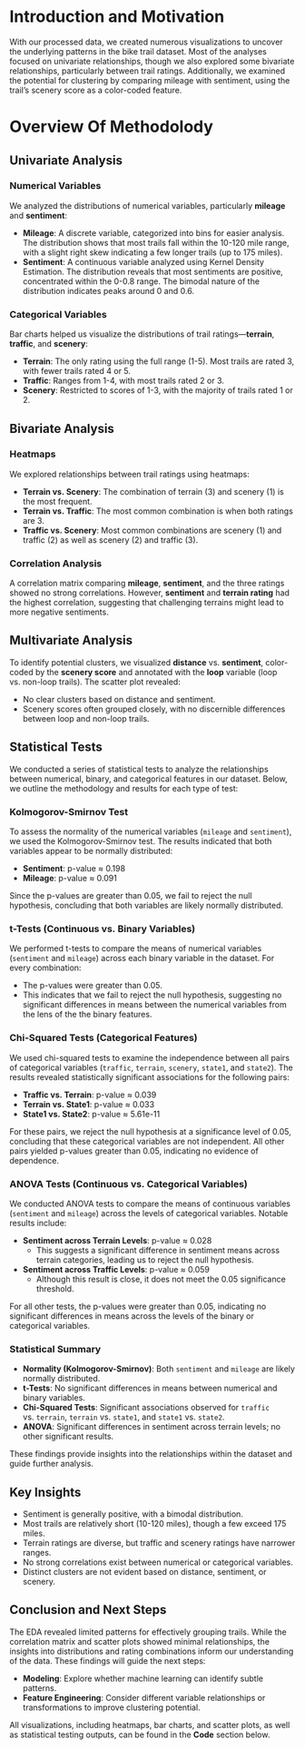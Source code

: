 # Introduction and Motivation

With our processed data, we created numerous visualizations to uncover the underlying patterns in the bike trail dataset. Most of the analyses focused on univariate relationships, though we also explored some bivariate relationships, particularly between trail ratings. Additionally, we examined the potential for clustering by comparing mileage with sentiment, using the trail's scenery score as a color-coded feature.

# Overview Of Methodolody

## Univariate Analysis

### Numerical Variables

We analyzed the distributions of numerical variables, particularly **mileage** and **sentiment**:

- **Mileage**: A discrete variable, categorized into bins for easier analysis. The distribution shows that most trails fall within the 10-120 mile range, with a slight right skew indicating a few longer trails (up to 175 miles).
- **Sentiment**: A continuous variable analyzed using Kernel Density Estimation. The distribution reveals that most sentiments are positive, concentrated within the 0-0.8 range. The bimodal nature of the distribution indicates peaks around 0 and 0.6.

### Categorical Variables

Bar charts helped us visualize the distributions of trail ratings—**terrain**, **traffic**, and **scenery**:

- **Terrain**: The only rating using the full range (1-5). Most trails are rated 3, with fewer trails rated 4 or 5.
- **Traffic**: Ranges from 1-4, with most trails rated 2 or 3.
- **Scenery**: Restricted to scores of 1-3, with the majority of trails rated 1 or 2.

## Bivariate Analysis

### Heatmaps

We explored relationships between trail ratings using heatmaps:

- **Terrain vs. Scenery**: The combination of terrain (3) and scenery (1) is the most frequent.
- **Terrain vs. Traffic**: The most common combination is when both ratings are 3.
- **Traffic vs. Scenery**: Most common combinations are scenery (1) and traffic (2) as well as scenery (2) and traffic (3).

### Correlation Analysis

A correlation matrix comparing **mileage**, **sentiment**, and the three ratings showed no strong correlations. However, **sentiment** and **terrain rating** had the highest correlation, suggesting that challenging terrains might lead to more negative sentiments.

## Multivariate Analysis

To identify potential clusters, we visualized **distance** vs. **sentiment**, color-coded by the **scenery score** and annotated with the **loop** variable (loop vs. non-loop trails). The scatter plot revealed:

- No clear clusters based on distance and sentiment.
- Scenery scores often grouped closely, with no discernible differences between loop and non-loop trails.

## Statistical Tests

We conducted a series of statistical tests to analyze the relationships between numerical, binary, and categorical features in our dataset. Below, we outline the methodology and results for each type of test:

### Kolmogorov-Smirnov Test

To assess the normality of the numerical variables (`mileage` and `sentiment`), we used the Kolmogorov-Smirnov test. The results indicated that both variables appear to be normally distributed:

- **Sentiment**: p-value ≈ 0.198
- **Mileage**: p-value ≈ 0.091

Since the p-values are greater than 0.05, we fail to reject the null hypothesis, concluding that both variables are likely normally distributed.

### t-Tests (Continuous vs. Binary Variables)

We performed t-tests to compare the means of numerical variables (`sentiment` and `mileage`) across each binary variable in the dataset. For every combination:

- The p-values were greater than 0.05.
- This indicates that we fail to reject the null hypothesis, suggesting no significant differences in means between the numerical variables from the lens of the the binary features.

### Chi-Squared Tests (Categorical Features)

We used chi-squared tests to examine the independence between all pairs of categorical variables (`traffic`, `terrain`, `scenery`, `state1`, and `state2`). The results revealed statistically significant associations for the following pairs:

- **Traffic vs. Terrain**: p-value ≈ 0.039
- **Terrain vs. State1**: p-value ≈ 0.033
- **State1 vs. State2**: p-value ≈ 5.61e-11

For these pairs, we reject the null hypothesis at a significance level of 0.05, concluding that these categorical variables are not independent. All other pairs yielded p-values greater than 0.05, indicating no evidence of dependence.

### ANOVA Tests (Continuous vs. Categorical Variables)

We conducted ANOVA tests to compare the means of continuous variables (`sentiment` and `mileage`) across the levels of categorical variables. Notable results include:

- **Sentiment across Terrain Levels**: p-value ≈ 0.028
  - This suggests a significant difference in sentiment means across terrain categories, leading us to reject the null hypothesis.
- **Sentiment across Traffic Levels**: p-value ≈ 0.059
  - Although this result is close, it does not meet the 0.05 significance threshold.

For all other tests, the p-values were greater than 0.05, indicating no significant differences in means across the levels of the binary or categorical variables.

### Statistical Summary

- **Normality (Kolmogorov-Smirnov)**: Both `sentiment` and `mileage` are likely normally distributed.
- **t-Tests**: No significant differences in means between numerical and binary variables.
- **Chi-Squared Tests**: Significant associations observed for `traffic` vs. `terrain`, `terrain` vs. `state1`, and `state1` vs. `state2`.
- **ANOVA**: Significant differences in sentiment across terrain levels; no other significant results.

These findings provide insights into the relationships within the dataset and guide further analysis.

## Key Insights

- Sentiment is generally positive, with a bimodal distribution.
- Most trails are relatively short (10-120 miles), though a few exceed 175 miles.
- Terrain ratings are diverse, but traffic and scenery ratings have narrower ranges.
- No strong correlations exist between numerical or categorical variables.
- Distinct clusters are not evident based on distance, sentiment, or scenery.

## Conclusion and Next Steps

The EDA revealed limited patterns for effectively grouping trails. While the correlation matrix and scatter plots showed minimal relationships, the insights into distributions and rating combinations inform our understanding of the data. These findings will guide the next steps:

- **Modeling**: Explore whether machine learning can identify subtle patterns.
- **Feature Engineering**: Consider different variable relationships or transformations to improve clustering potential.

All visualizations, including heatmaps, bar charts, and scatter plots, as well as statistical testing outputs, can be found in the **Code** section below.

